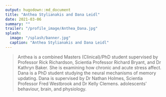 ```yaml
---
output: hugodown::md_document
title: "Anthea Stylianakis and Dana Leidl"
date: 2021-03-06
summary: ""
trailer: "/profile_image/Anthea_Dana.jpg"
splash:
  image: "/splash/banner.jpg"
  caption: "Anthea Stylianakis and Dana Leidl"
---
```


> Anthea is a combined Masters (Clinical)/PhD student supervised by Professor Rick Richardson, Scientia Professor Richard Bryant, and Dr Kathryn Baker. She is examining how chronic and acute stress affect. Dana is a PhD student studying the neural mechanisms of memory updating. Dana is supervised by Dr Nathan Holmes, Scientia Professor Fred Westbrook and Dr Kelly Clemens. adolescents' behaviour, brain, and physiology.
